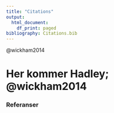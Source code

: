 ```yaml
---
title: "Citations"
output:
  html_document:
    df_print: paged
bibliography: Citations.bib
---
```


@wickham2014

# Her kommer Hadley; @wickham2014



### Referanser

